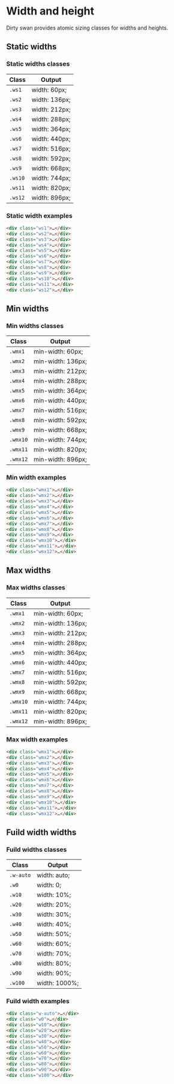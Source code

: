 <Meta title="Base/Width and height" />

# Width and height

Dirty swan provides atomic sizing classes for widths and heights.

## Static widths

### Static widths classes

| Class   | Output        |
| ------- | ------------- |
| `.ws1`  | width: 60px;  |
| `.ws2`  | width: 136px; |
| `.ws3`  | width: 212px; |
| `.ws4`  | width: 288px; |
| `.ws5`  | width: 364px; |
| `.ws6`  | width: 440px; |
| `.ws7`  | width: 516px; |
| `.ws8`  | width: 592px; |
| `.ws9`  | width: 668px; |
| `.ws10` | width: 744px; |
| `.ws11` | width: 820px; |
| `.ws12` | width: 896px; |

### Static width examples

```html
<div class="ws1">…</div>
<div class="ws2">…</div>
<div class="ws3">…</div>
<div class="ws4">…</div>
<div class="ws5">…</div>
<div class="ws6">…</div>
<div class="ws7">…</div>
<div class="ws8">…</div>
<div class="ws9">…</div>
<div class="ws10">…</div>
<div class="ws11">…</div>
<div class="ws12">…</div>
```

## Min widths

### Min widths classes

| Class    | Output            |
| -------- | ----------------- |
| `.wmx1`  | min-width: 60px;  |
| `.wmx2`  | min-width: 136px; |
| `.wmx3`  | min-width: 212px; |
| `.wmx4`  | min-width: 288px; |
| `.wmx5`  | min-width: 364px; |
| `.wmx6`  | min-width: 440px; |
| `.wmx7`  | min-width: 516px; |
| `.wmx8`  | min-width: 592px; |
| `.wmx9`  | min-width: 668px; |
| `.wmx10` | min-width: 744px; |
| `.wmx11` | min-width: 820px; |
| `.wmx12` | min-width: 896px; |

### Min width examples

```html
<div class="wmx1">…</div>
<div class="wmx2">…</div>
<div class="wmx3">…</div>
<div class="wmx4">…</div>
<div class="wmx5">…</div>
<div class="wmx6">…</div>
<div class="wmx7">…</div>
<div class="wmx8">…</div>
<div class="wmx9">…</div>
<div class="wmx10">…</div>
<div class="wmx11">…</div>
<div class="wmx12">…</div>
```

## Max widths

### Max widths classes

| Class    | Output            |
| -------- | ----------------- |
| `.wmx1`  | min-width: 60px;  |
| `.wmx2`  | min-width: 136px; |
| `.wmx3`  | min-width: 212px; |
| `.wmx4`  | min-width: 288px; |
| `.wmx5`  | min-width: 364px; |
| `.wmx6`  | min-width: 440px; |
| `.wmx7`  | min-width: 516px; |
| `.wmx8`  | min-width: 592px; |
| `.wmx9`  | min-width: 668px; |
| `.wmx10` | min-width: 744px; |
| `.wmx11` | min-width: 820px; |
| `.wmx12` | min-width: 896px; |

### Max width examples

```html
<div class="wmx1">…</div>
<div class="wmx2">…</div>
<div class="wmx3">…</div>
<div class="wmx4">…</div>
<div class="wmx5">…</div>
<div class="wmx6">…</div>
<div class="wmx7">…</div>
<div class="wmx8">…</div>
<div class="wmx9">…</div>
<div class="wmx10">…</div>
<div class="wmx11">…</div>
<div class="wmx12">…</div>
```

## Fuild width widths

### Fuild widths classes

| Class     | Output        |
| --------- | ------------- |
| `.w-auto` | width: auto;  |
| `.w0`     | width: 0;     |
| `.w10`    | width: 10%;   |
| `.w20`    | width: 20%;   |
| `.w30`    | width: 30%;   |
| `.w40`    | width: 40%;   |
| `.w50`    | width: 50%;   |
| `.w60`    | width: 60%;   |
| `.w70`    | width: 70%;   |
| `.w80`    | width: 80%;   |
| `.w90`    | width: 90%;   |
| `.w100`   | width: 1000%; |

### Fuild width examples

```html
<div class="w-auto">…</div>
<div class="w0">…</div>
<div class="w10">…</div>
<div class="w20">…</div>
<div class="w30">…</div>
<div class="w40">…</div>
<div class="w50">…</div>
<div class="w60">…</div>
<div class="w70">…</div>
<div class="w80">…</div>
<div class="w90">…</div>
<div class="w100">…</div>
```
